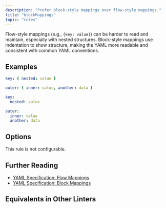 ```yaml
---
description: "Prefer block-style mappings over flow-style mappings."
title: "blockMappings"
topic: "rules"
---
```



<RuleSummary plugin="yml" rule="blockMappings" />

Flow-style mappings (e.g., `{key: value}`) can be harder to read and maintain, especially with nested structures.
Block-style mappings use indentation to show structure, making the YAML more readable and consistent with common YAML conventions.

## Examples

<Tabs>
<TabItem label="❌ Incorrect">

```yml
key: { nested: value }
```

```yml
outer: { inner: value, another: data }
```

</TabItem>
<TabItem label="✅ Correct">

```yml
key:
  nested: value
```

```yml
outer:
  inner: value
  another: data
```

</TabItem>
</Tabs>

## Options

This rule is not configurable.

## Further Reading

- [YAML Specification: Flow Mappings](https://yaml.org/spec/1.2.2/#flow-mappings)
- [YAML Specification: Block Mappings](https://yaml.org/spec/1.2.2/#block-mappings)

## Equivalents in Other Linters

<RuleEquivalents pluginId="yml" ruleId="blockMappings" />
